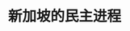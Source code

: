 ---
title: 新加坡的民主进程
authors: [yuikji]
tags: [杂谈]
description: This is my first post on Docusaurus.
---